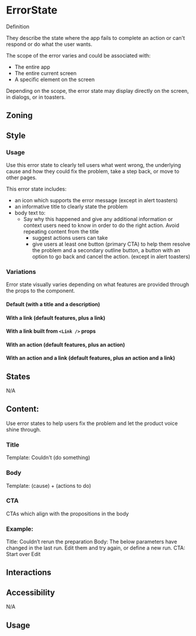 

<Meta of={Stories} />

# ErrorState

<Status id="errorState" />

Definition

They describe the state where the app fails to complete an action or can't respond or do what the user wants.

The scope of the error varies and could be associated with:

- The entire app
- The entire current screen
- A specific element on the screen

Depending on the scope, the error state may display directly on the screen, in dialogs, or in toasters.

## Zoning

<FigmaImage
	src="https://www.figma.com/file/hMYM9HGXajJpWdGwRb5ITR/Coral?node-id=5523%3A27381"
	alt="Zoning image for ErrorState"
/>

## Style

<FigmaImage
	src="https://www.figma.com/file/hMYM9HGXajJpWdGwRb5ITR/Coral?node-id=5523%3A27381"
	alt="Styles for ErrorStates"
/>

### Usage

Use this error state to clearly tell users what went wrong, the underlying cause and how they could fix the problem, take a step back, or move to other pages.

This error state includes:

- an icon which supports the error message (except in alert toasters)
- an informative title to clearly state the problem
- body text to:
  - Say why this happened and give any additional information or context users need to know in order to do the right action. Avoid repeating content from the title
    - suggest actions users can take
    - give users at least one button (primary CTA) to help them resolve the problem and a secondary outline button, a button with an option to go back and cancel the action. (except in alert toasters)

### Variations

Error state visually varies depending on what features are provided through the props to the component.

#### Default (with a title and a description)

<Canvas>
	<Story story={Stories.DefaultStory} />
</Canvas>

#### With a link (default features, plus a link)

<Canvas>
	<Story story={Stories.WithLink} />
</Canvas>

#### With a link built from `<Link />` props

<Canvas>
	<Story story={Stories.WithLinkProps} />
</Canvas>

#### With an action (default features, plus an action)

<Canvas>
	<Story story={Stories.WithAction} />
</Canvas>

#### With an action and a link (default features, plus an action and a link)

<Canvas>
	<Story story={Stories.WithActionAndLink} />
</Canvas>

## States

N/A

## Content:

Use error states to help users fix the problem and let the product voice shine through.

### Title

Template: Couldn't (do something)

### Body

Template: (cause) + (actions to do)

### CTA

CTAs which align with the propositions in the body

### Example:

Title: Couldn’t rerun the preparation
Body: The below parameters have changed in the last run. Edit them and try again, or define a new run.
CTA: Start over Edit

## Interactions

## Accessibility

N/A

## Usage
